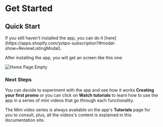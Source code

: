 
# Get Started

## Quick Start

<Callout>
  If you still haven't installed the app, you can do it
  [here](https://apps.shopify.com/yotpo-subscription?#modal-show=ReviewListingModal).
</Callout>

After installing the app, you will get an screen like this one:

<Bleed>![Home Page Empty](../public/emptystate.png)</Bleed>

### Next Steps

You can decide to experiment with the app and see how it works **Creating your first promo** or you can click on **Watch tutorials** to learn how to use the app in a series of mini videos that go through each functionality.

The Mini video series is always available on the app's **Tutorials** page for you to consult, plus, all the videos's content is explained in this documentation site.
